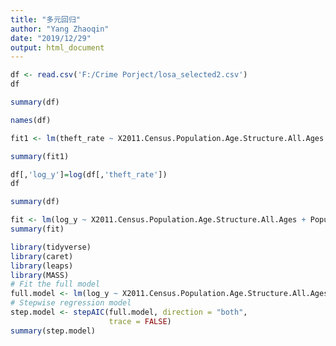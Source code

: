 ---
title: "多元回归"
author: "Yang Zhaoqin"
date: "2019/12/29"
output: html_document
---

```{r}
df <- read.csv('F:/Crime Porject/losa_selected2.csv')
df
```

```{r}
summary(df)
```

```{r}
names(df)
```
```{r}
fit1 <- lm(theft_rate ~ X2011.Census.Population.Age.Structure.All.Ages + Population.Density.Area..Hectares.. + Country.of.Birth...Not.United.Kingdom.2011 +  Economic.Activity.Unemployment.Rate.2011 +  Public.Transport.Accessibility.Levels..2014..Average.Score.  + Household.Income..2011.12.Median.Annual.Household.Income.estimate..., data=df)
```
```{r}
summary(fit1)
```
```{r}
df[,'log_y']=log(df[,'theft_rate'])
df
```
```{r}
summary(df)
```
```{r}
fit <- lm(log_y ~ X2011.Census.Population.Age.Structure.All.Ages + Population.Density.Area..Hectares.. + Country.of.Birth...Not.United.Kingdom.2011 +  Economic.Activity.Unemployment.Rate.2011 +  Public.Transport.Accessibility.Levels..2014..Average.Score.  + Household.Income..2011.12.Median.Annual.Household.Income.estimate..., data=df)
summary(fit)
```
```{r}
library(tidyverse)
library(caret)
library(leaps)
library(MASS)
# Fit the full model 
full.model <- lm(log_y ~ X2011.Census.Population.Age.Structure.All.Ages + Population.Density.Area..Hectares.. + Country.of.Birth...Not.United.Kingdom.2011 +  Economic.Activity.Unemployment.Rate.2011 +  Public.Transport.Accessibility.Levels..2014..Average.Score.  + Household.Income..2011.12.Median.Annual.Household.Income.estimate..., data = df)
# Stepwise regression model
step.model <- stepAIC(full.model, direction = "both", 
                      trace = FALSE)
summary(step.model)
```

